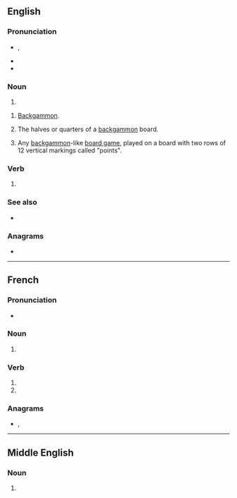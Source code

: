 ==English==

===Pronunciation===
* {{enPR|tāʹbəlz}}, {{IPA|en|/ˈteɪbl̩z/}}
* {{hyph|en|ta|bles}}
* {{audio|en|en-us-tables.ogg|Audio (US)}}

===Noun===
{{head|en|noun form}}

# {{plural of|en|table}}

{{en-plural noun}}

# [[backgammon|Backgammon]].
# {{lb|en|backgammon}} The halves or quarters of a [[backgammon]] board.
# Any [[backgammon]]-like [[board game]], played on a board with two rows of 12 vertical markings called "points".

===Verb===
{{head|en|verb form}}

# {{en-third-person singular of|table}}

===See also===
* {{l|en|turn the tables}}

===Anagrams===
* {{anagrams|en|a=abelst|Bestla|ablest|ablets|bastle|belast|blates|bleats|stable}}

----

==French==

===Pronunciation===
* {{audio|fr|LL-Q150 (fra)-0x010C-tables.wav|Audio}}

===Noun===
{{head|fr|noun plural form|g=f}}

# {{plural of|fr|table}}

===Verb===
{{head|fr|verb form}}

# {{inflection of|fr|tabler||2|s|pres|indc}}
# {{inflection of|fr|tabler||2|s|pres|subj}}

===Anagrams===
* {{l|fr|baltes}}, {{l|fr|stable}}

----

==Middle English==

===Noun===
{{head|enm|noun plural form}}

# {{plural of|enm|table}}